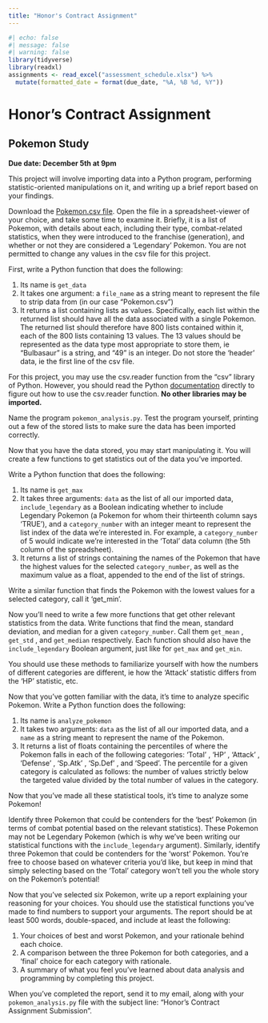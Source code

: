 ```yaml
---
title: "Honor's Contract Assignment"
---
```


```r
#| echo: false
#| message: false
#| warning: false
library(tidyverse)
library(readxl)
assignments <- read_excel("assessment_schedule.xlsx") %>% 
  mutate(formatted_date = format(due_date, "%A, %B %d, %Y"))
```


# Honor's Contract Assignment

## Pokemon Study

**Due date: December 5th at 9pm**

This project will involve importing data into a Python program, performing statistic-oriented manipulations on it, and writing up a brief report based on your findings.

Download the [Pokemon.csv file](Pokemon.csv). Open the file in a spreadsheet-viewer of your choice, and take some time to examine it. Briefly, it is a list of Pokemon, with details about each, including their type, combat-related statistics, when they were introduced to the franchise (generation), and whether or not they are considered a 'Legendary' Pokemon. You are not permitted to change any values in the csv file for this project.

First, write a Python function that does the following:

1.  Its name is `get_data`
2.  It takes one argument: a `file_name` as a string meant to represent the file to strip data from (in our case "Pokemon.csv")
3.  It returns a list containing lists as values. Specifically, each list within the returned list should have all the data associated with a single Pokemon. The returned list should therefore have 800 lists contained within it, each of the 800 lists containing 13 values. The 13 values should be represented as the data type most appropriate to store them, ie "Bulbasaur" is a string, and "49" is an integer. Do not store the 'header' data, ie the first line of the csv file.

For this project, you may use the csv.reader function from the "csv" library of Python. However, you should read the Python [documentation](https://docs.python.org/3/library/csv.html) directly to figure out how to use the csv.reader function. **No other libraries may be imported.**

Name the program `pokemon_analysis.py`. Test the program yourself, printing out a few of the stored lists to make sure the data has been imported correctly.

Now that you have the data stored, you may start manipulating it. You will create a few functions to get statistics out of the data you've imported.

Write a Python function that does the following: 

1.  Its name is `get_max`
2.  It takes three arguments: `data` as the list of all our imported data, `include_legendary` as a Boolean indicating whether to include Legendary Pokemon (a Pokemon for whom their thirteenth column says 'TRUE'), and a `category_number` with an integer meant to represent the list index of the data we're interested in. For example, a `category_number` of 5 would indicate we're interested in the 'Total' data column (the 5th column of the spreadsheet).
3.  It returns a list of strings containing the names of the Pokemon that have the highest values for the selected `category_number`, as well as the maximum value as a float, appended to the end of the list of strings.

Write a similar function that finds the Pokemon with the lowest values for a selected category, call it 'get_min'.

Now you'll need to write a few more functions that get other relevant statistics from the data. Write functions that find the mean, standard deviation, and median for a given `category_number`. Call them `get_mean` , `get_std` , and `get_median` respectively. Each function should also have the `include_legendary` Boolean argument, just like for `get_max` and `get_min`.

You should use these methods to familiarize yourself with how the numbers of different categories are different, ie how the 'Attack' statistic differs from the 'HP' statistic, etc.

Now that you've gotten familiar with the data, it's time to analyze specific Pokemon. Write a Python function does the following:

1.  Its name is `analyze_pokemon`
2.  It takes two arguments: `data` as the list of all our imported data, and a `name` as a string meant to represent the name of the Pokemon.
3.  It returns a list of floats containing the percentiles of where the Pokemon falls in each of the following categories: 'Total' , 'HP' , 'Attack' , 'Defense' , 'Sp.Atk' , 'Sp.Def' , and 'Speed'. The percentile for a given category is calculated as follows: the number of values strictly below the targeted value divided by the total number of values in the category.

Now that you've made all these statistical tools, it's time to analyze some Pokemon!

Identify three Pokemon that could be contenders for the 'best' Pokemon (in terms of combat potential based on the relevant statistics). These Pokemon may not be Legendary Pokemon (which is why we've been writing our statistical functions with the `include_legendary` argument). Similarly, identify three Pokemon that could be contenders for the 'worst' Pokemon. You're free to choose based on whatever criteria you'd like, but keep in mind that simply selecting based on the 'Total' category won't tell you the whole story on the Pokemon's potential!

Now that you've selected six Pokemon, write up a report explaining your reasoning for your choices. You should use the statistical functions you've made to find numbers to support your arguments. The report should be at least 500 words, double-spaced, and include at least the following:

1. Your choices of best and worst Pokemon, and your rationale behind each choice.
2. A comparison between the three Pokemon for both categories, and a 'final' choice for each category with rationale.
3. A summary of what you feel you've learned about data analysis and programming by completing this project.

When you've completed the report, send it to my email, along with your `pokemon_analysis.py` file with the subject line: "Honor's Contract Assignment Submission".